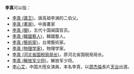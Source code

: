 '''李真'''可以指：
*[[李真_(譙王)|李真 (譙王)]]，唐高祖李渊的二伯父。
*[[李真_(畫家)|李真 (畫家)]]，中唐畫家
*[[李真_(閩)|李真 (閩)]]，五代十国闽国官员。
*[[李真_(韓國藝人)|李真 (韓國藝人)]]，韓國藝人。
*[[李真_(藝術家)|李真 (藝術家)]]，台灣藝術家。
*[[李真_(物理学家)|李真 (物理学家)]]，物理学家。
*[[李真_(河北省国税局局长)|李真 (河北省国税局局长)]]，原河北省国税局局长。
*[[李真_(解放军少将)|李真 (解放军少将)]]，解放军少将。
*[[李心艾|李心艾]]，中国大陸女演員，本名李真，以[[周杰倫|周杰倫]]長片[[天台_(電影)|天台]]出道。
{{消歧义|Z真|Cat=二字李姓人名消歧义}}